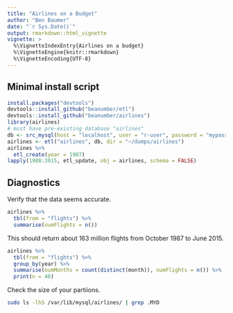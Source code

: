 ```yaml
---
title: "Airlines on a Budget"
author: "Ben Baumer"
date: "`r Sys.Date()`"
output: rmarkdown::html_vignette
vignette: >
  %\VignetteIndexEntry{Airlines on a budget}
  %\VignetteEngine{knitr::rmarkdown}
  %\VignetteEncoding{UTF-8}
---
```


## Minimal install script

```r
install.packages("devtools")
devtools::install_github("beanumber/etl")
devtools::install_github("beanumber/airlines")
library(airlines)
# must have pre-existing database "airlines"
db <- src_mysql(host = "localhost", user = "r-user", password = "mypass", dbname = "airlines")
airlines <- etl("airlines", db, dir = "~/dumps/airlines")
airlines %>%
  etl_create(year = 1987)
lapply(1988:2015, etl_update, obj = airlines, schema = FALSE)
```

## Diagnostics

Verify that the data seems accurate.

```r
airlines %>%
  tbl(from = "flights") %>%
  summarise(numFlights = n())
```

This should return about 163 million flights from October 1987 to June 2015. 

```r
airlines %>%
  tbl(from = "flights") %>%
  group_by(year) %>%
  summarise(numMonths = count(distinct(month)), numFlights = n()) %>%
  print(n = 40)
```

Check the size of your partiions.

```bash
sudo ls -lhS /var/lib/mysql/airlines/ | grep .MYD
```